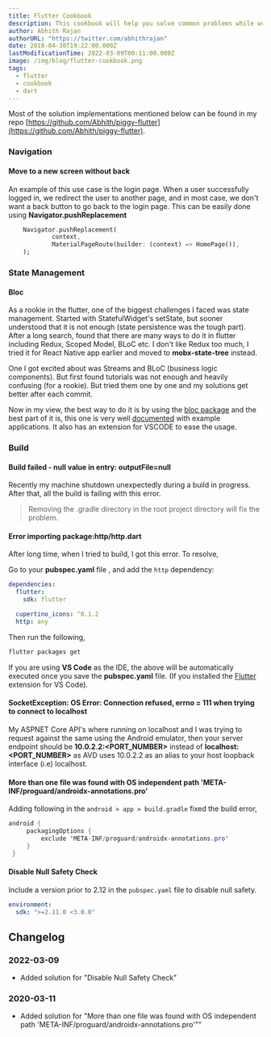 ```yaml
---
title: Flutter Cookbook
description: This cookbook will help you solve common problems while writing Flutter apps.
author: Abhith Rajan
authorURL: "https://twitter.com/abhithrajan"
date: 2018-04-30T19:22:00.000Z
lastModificationTime: 2022-03-09T00:11:00.000Z
image: /img/blog/flutter-cookbook.png
tags:
  - flutter
  - cookbook
  - dart
---
```


Most of the solution implementations mentioned below can be found in my repo [https://github.com/Abhith/piggy-flutter](https://github.com/Abhith/piggy-flutter).

### Navigation

#### Move to a new screen without back

An example of this use case is the login page. When a user successfully logged in, we redirect the user to another page, and in most case, we don't want a back button to go back to the login page. This can be easily done using **Navigator.pushReplacement**

```dart
    Navigator.pushReplacement(
            context,
            MaterialPageRoute(builder: (context) => HomePage()),
    );
```

### State Management

#### Bloc

As a rookie in the flutter, one of the biggest challenges I faced was state management. Started with StatefulWidget's setState, but sooner understood that it is not enough (state persistence was the tough part). After a long search, found that there are many ways to do it in flutter including Redux, Scoped Model, BLoC etc. I don't like Redux too much, I tried it for React Native app earlier and moved to **mobx-state-tree** instead.

One I got excited about was Streams and BLoC (business logic components). But first found tutorials was not enough and heavily confusing (for a rookie). But tried them one by one and my solutions get better after each commit.

Now in my view, the best way to do it is by using the [bloc package](https://github.com/felangel/bloc/) and the best part of it is, this one is very well [documented](https://bloclibrary.dev/#/) with example applications. It also has an extension for VSCODE to ease the usage.

### Build

#### Build failed - null value in entry: outputFile=null

Recently my machine shutdown unexpectedly during a build in progress. After that, all the build is failing with this error.

> Removing the .gradle directory in the root project directory will fix the problem.

#### Error importing package:http/http.dart

After long time, when I tried to build, I got this error. To resolve,

Go to your **pubspec.yaml** file , and add the `http` dependency:

```yml
dependencies:
  flutter:
    sdk: flutter

  cupertino_icons: ^0.1.2
  http: any
```

Then run the following,

```bash
flutter packages get
```

If you are using **VS Code** as the IDE, the above will be automatically executed once you save the **pubspec.yaml** file. (If you installed the [Flutter](https://marketplace.visualstudio.com/items?itemName=Dart-Code.flutter) extension for VS Code).

#### SocketException: OS Error: Connection refused, errno = 111 when trying to connect to localhost

My ASPNET Core API's where running on localhost and I was trying to request against the same using the Android emulator, then your server endpoint should be **10.0.2.2:<PORT_NUMBER>** instead of **localhost:<PORT_NUMBER>** as AVD uses 10.0.2.2 as an alias to your host loopback interface (i.e) localhost.

#### More than one file was found with OS independent path 'META-INF/proguard/androidx-annotations.pro'

Adding following in the `android > app > build.gradle` fixed the build error,

```java
android {
     packagingOptions {
         exclude 'META-INF/proguard/androidx-annotations.pro'
     }
 }
```

#### Disable Null Safety Check

Include a version prior to 2.12 in the `pubspec.yaml` file to disable null safety.

```yml
environment:
  sdk: ">=2.11.0 <3.0.0"
```

## Changelog

### 2022-03-09

- Added solution for "Disable Null Safety Check"

### 2020-03-11

- Added solution for "More than one file was found with OS independent path 'META-INF/proguard/androidx-annotations.pro'""
